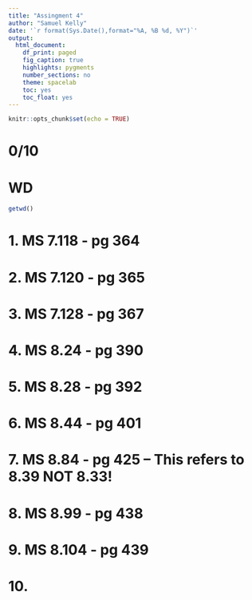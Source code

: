 ```yaml
---
title: "Assingment 4"
author: "Samuel Kelly"
date: '`r format(Sys.Date(),format="%A, %B %d, %Y")`'
output: 
  html_document:
    df_print: paged
    fig_caption: true
    highlights: pygments
    number_sections: no
    theme: spacelab
    toc: yes
    toc_float: yes
---
```


```r
knitr::opts_chunk$set(echo = TRUE)
```

# 0/10

# WD

```r
getwd()
```


# 1. MS 7.118 - pg 364



# 2. MS 7.120 - pg 365



# 3. MS 7.128 - pg 367



# 4. MS 8.24 - pg 390



# 5. MS 8.28 - pg 392



# 6. MS 8.44 - pg 401



# 7. MS 8.84 - pg 425 – This refers to 8.39 NOT 8.33!



# 8. MS 8.99 - pg 438



# 9. MS 8.104 - pg 439



# 10.


